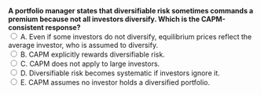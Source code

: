 ::: {.question-block}

<form onsubmit="event.preventDefault(); checkAnswer('module4_mcq_q80')" data-correct-answer="A">
  <strong style="display: block;">A portfolio manager states that diversifiable risk sometimes commands a premium because not all investors diversify. Which is the CAPM-consistent response?</strong>
<label><input type="radio" name="module4_mcq_q80" value="A"> A. Even if some investors do not diversify, equilibrium prices reflect the average investor, who is assumed to diversify.</label><br>
<label><input type="radio" name="module4_mcq_q80" value="B"> B. CAPM explicitly rewards diversifiable risk.</label><br>
<label><input type="radio" name="module4_mcq_q80" value="C"> C. CAPM does not apply to large investors.</label><br>
<label><input type="radio" name="module4_mcq_q80" value="D"> D. Diversifiable risk becomes systematic if investors ignore it.</label><br>
<label><input type="radio" name="module4_mcq_q80" value="E"> E. CAPM assumes no investor holds a diversified portfolio.</label><br>
</form>

<div id="feedback-module4_mcq_q80" class="feedback" data-status="" style="display:none;">
✅ Correct: A. CAPM is an equilibrium model: prices reflect diversified investors. Non-diversifiers may bear diversifiable risk, but they are not marginal in setting required returns.
</div>

:::
